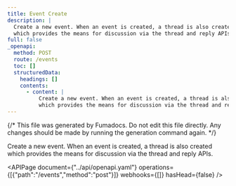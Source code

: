 ```yaml
---
title: Event Create
description: |
  Create a new event. When an event is created, a thread is also created
  which provides the means for discussion via the thread and reply APIs.
full: false
_openapi:
  method: POST
  route: /events
  toc: []
  structuredData:
    headings: []
    contents:
      - content: |
          Create a new event. When an event is created, a thread is also created
          which provides the means for discussion via the thread and reply APIs.
---
```


{/* This file was generated by Fumadocs. Do not edit this file directly. Any changes should be made by running the generation command again. */}

Create a new event. When an event is created, a thread is also created
which provides the means for discussion via the thread and reply APIs.


<APIPage document={"../api/openapi.yaml"} operations={[{"path":"/events","method":"post"}]} webhooks={[]} hasHead={false} />
